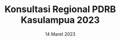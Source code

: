---
title: "Konsultasi Regional PDRB Kasulampua 2023"
date: 14 Maret 2023
description: Konsultasi Regional PDRB Wilayah Kasulampua Tahun 2023 Akan Digelar di Sulawesi Tenggara
tag: Konreg, PDRB, Kasulampua, Sultra
url: https://drive.google.com/drive/folders/11q6L38c--KFa6jymyW_bOX1MqDLNFU40?usp=share_link
---